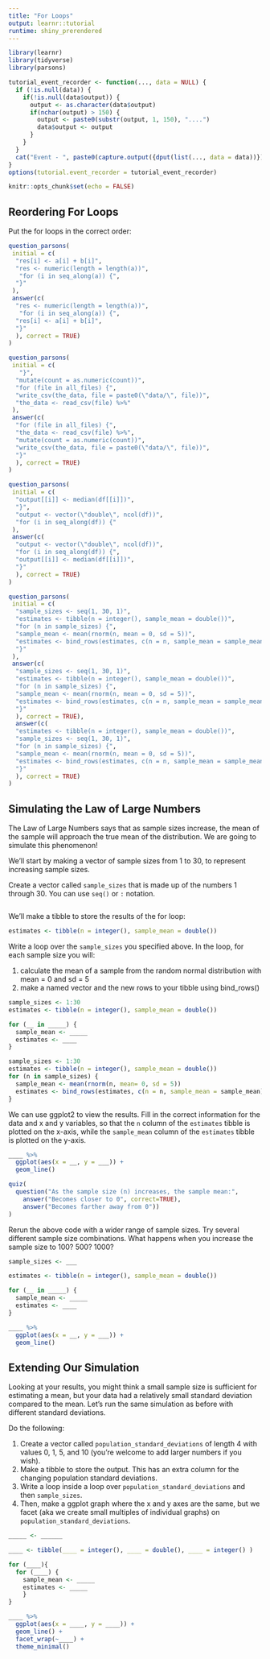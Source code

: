 ```yaml
---
title: "For Loops"
output: learnr::tutorial
runtime: shiny_prerendered
---
```


```r
library(learnr)
library(tidyverse)
library(parsons)

tutorial_event_recorder <- function(..., data = NULL) {
  if (!is.null(data)) {
    if(!is.null(data$output)) {
      output <- as.character(data$output)
      if(nchar(output) > 150) {
        output <- paste0(substr(output, 1, 150), "....")
        data$output <- output
      }
    }
  }
  cat("Event - ", paste0(capture.output({dput(list(..., data = data))}), collapse = " "), "\n")
}
options(tutorial.event_recorder = tutorial_event_recorder)

knitr::opts_chunk$set(echo = FALSE)
```

## Reordering For Loops

Put the for loops in the correct order:

```r
question_parsons(
 initial = c(
  "res[i] <- a[i] + b[i]",
  "res <- numeric(length = length(a))",
   "for (i in seq_along(a)) {",
  "}"
 ),
 answer(c(
  "res <- numeric(length = length(a))",
   "for (i in seq_along(a)) {",
  "res[i] <- a[i] + b[i]",
  "}"
  ), correct = TRUE)
)
```

```r
question_parsons(
 initial = c(
   "}",
  "mutate(count = as.numeric(count))",
  "for (file in all_files) {",
  "write_csv(the_data, file = paste0(\"data/\", file))",
  "the_data <- read_csv(file) %>%"
 ),
 answer(c(
  "for (file in all_files) {",
  "the_data <- read_csv(file) %>%",
  "mutate(count = as.numeric(count))",
  "write_csv(the_data, file = paste0(\"data/\", file))",
  "}"
  ), correct = TRUE)
)
```

```r
question_parsons(
 initial = c(
  "output[[i]] <- median(df[[i]])",
  "}",
  "output <- vector(\"double\", ncol(df))",
  "for (i in seq_along(df)) {"
 ),
 answer(c(
  "output <- vector(\"double\", ncol(df))",
  "for (i in seq_along(df)) {",
  "output[[i]] <- median(df[[i]])",
  "}"
  ), correct = TRUE)
)
```

```r
question_parsons(
 initial = c(
  "sample_sizes <- seq(1, 30, 1)",
  "estimates <- tibble(n = integer(), sample_mean = double())",
  "for (n in sample_sizes) {",
  "sample_mean <- mean(rnorm(n, mean = 0, sd = 5))",
  "estimates <- bind_rows(estimates, c(n = n, sample_mean = sample_mean))",
  "}"
 ),
 answer(c(
  "sample_sizes <- seq(1, 30, 1)",
  "estimates <- tibble(n = integer(), sample_mean = double())",
  "for (n in sample_sizes) {",
  "sample_mean <- mean(rnorm(n, mean = 0, sd = 5))",
  "estimates <- bind_rows(estimates, c(n = n, sample_mean = sample_mean))",
  "}"
  ), correct = TRUE),
  answer(c(
  "estimates <- tibble(n = integer(), sample_mean = double())",
  "sample_sizes <- seq(1, 30, 1)",
  "for (n in sample_sizes) {",
  "sample_mean <- mean(rnorm(n, mean = 0, sd = 5))",
  "estimates <- bind_rows(estimates, c(n = n, sample_mean = sample_mean))",
  "}"
  ), correct = TRUE)
)
```

## Simulating the Law of Large Numbers

The Law of Large Numbers says that as sample sizes increase, the mean of the sample will approach the true mean of the distribution. We are going to simulate this phenomenon!

We'll start by making a vector of sample sizes from 1 to 30, to represent increasing sample sizes.

Create a vector called `sample_sizes` that is made up of the numbers 1 through 30. You can use `seq()` or `:` notation.

```r

```

We'll make a tibble to store the results of the for loop:
```r
estimates <- tibble(n = integer(), sample_mean = double())
```

Write a loop over the `sample_sizes` you specified above. In the loop, for each sample size you will:

1. calculate the mean of a sample from the random normal distribution with mean = 0 and sd = 5
2. make a named vector and the new rows to your tibble using bind_rows()

```r
sample_sizes <- 1:30
estimates <- tibble(n = integer(), sample_mean = double())
```

```r
for (__ in _____) {
  sample_mean <- _____
  estimates <- ____
}
```

```r
sample_sizes <- 1:30
estimates <- tibble(n = integer(), sample_mean = double())
for (n in sample_sizes) {
  sample_mean <- mean(rnorm(n, mean= 0, sd = 5))
  estimates <- bind_rows(estimates, c(n = n, sample_mean = sample_mean))
}
```

We can use ggplot2 to view the results. Fill in the correct information for the data and x and y variables, so that the `n` column of the `estimates` tibble is plotted on the x-axis, while the `sample_mean` column of the `estimates` tibble is plotted on the y-axis.
```r
____ %>%
  ggplot(aes(x = __, y = ___)) +
  geom_line()
```

```r
quiz(
  question("As the sample size (n) increases, the sample mean:",
    answer("Becomes closer to 0", correct=TRUE),
    answer("Becomes farther away from 0"))
)
```

Rerun the above code with a wider range of sample sizes. Try several different sample size combinations. What happens when you increase the sample size to 100? 500? 1000?
```r
sample_sizes <- ___

estimates <- tibble(n = integer(), sample_mean = double())

for (__ in _____) {
  sample_mean <- _____
  estimates <- ____
}

____ %>%
  ggplot(aes(x = __, y = ___)) +
  geom_line()
```

## Extending Our Simulation

Looking at your results, you might think a small sample size is sufficient for estimating a mean, but your data had a relatively small standard deviation compared to the mean. Let's run the same simulation as before with different standard deviations. 

Do the following:

1. Create a vector called `population_standard_deviations` of length 4 with values 0, 1, 5, and 10 (you're welcome to add larger numbers if you wish).
2. Make a tibble to store the output. This has an extra column for the changing population standard deviations.
3. Write a loop inside a loop over `population_standard_deviations` and then `sample_sizes`.
4. Then, make a ggplot graph where the x and y axes are the same, but we facet (aka we create small multiples of individual graphs) on `population_standard_deviations`.

```r
_____ <- ______

____ <- tibble(____ = integer(), ____ = double(), ____ = integer() )

for (____){
  for (____) {
    sample_mean <- _____
    estimates <- _____
    }
}

____ %>%
  ggplot(aes(x = ____, y = ____)) +
  geom_line() +
  facet_wrap(~____) +
  theme_minimal()
```
